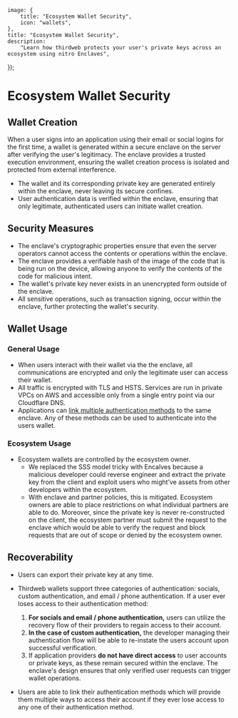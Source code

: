 
	image: {
		title: "Ecosystem Wallet Security",
		icon: "wallets",
	},
	title: "Ecosystem Wallet Security",
	description:
		"Learn how thirdweb protects your user's private keys across an ecosystem using nitro Enclaves",
});

# Ecosystem Wallet Security

## Wallet Creation

When a user signs into an application using their email or social logins for the first time, a wallet is generated within a secure enclave on the server after verifying the user's legitimacy. The enclave provides a trusted execution environment, ensuring the wallet creation process is isolated and protected from external interference.

- The wallet and its corresponding private key are generated entirely within the enclave, never leaving its secure confines.
- User authentication data is verified within the enclave, ensuring that only legitimate, authenticated users can initiate wallet creation.

## Security Measures

- The enclave's cryptographic properties ensure that even the server operators cannot access the contents or operations within the enclave.
- The enclave provides a verifiable hash of the image of the code that is being run on the device, allowing anyone to verify the contents of the code for malicious intent.
- The wallet's private key never exists in an unencrypted form outside of the enclave.
- All sensitive operations, such as transaction signing, occur within the enclave, further protecting the wallet's security.

## Wallet Usage

### General Usage

- When users interact with their wallet via the the enclave, all communications are encrypted and only the legitimate user can access their wallet.
- All traffic is encrypted with TLS and HSTS. Services are run in private VPCs on AWS and accessible only from a single entry point via our Cloudflare DNS.
- Applications can [link multiple authentication methods](/link-multiple-profiles) to the same enclave. Any of these methods can be used to authenticate into the users wallet.

### Ecosystem Usage

- Ecosystem wallets are controlled by the ecosystem owner.
  - We replaced the SSS model tricky with Encalves because a malicious developer could reverse engineer and extract the private key from the client and exploit users who might’ve assets from other developers within the ecosystem.
  - With enclave and partner policies, this is mitigated. Ecosystem owners are able to place restrictions on what individual partners are able to do. Moreover, since the private key is never re-constructed on the client, the ecosystem partner must submit the request to the enclave which would be able to verify the request and block requests that are out of scope or denied by the ecosystem owner.

## Recoverability

- Users can export their private key at any time.
- Thirdweb wallets support three categories of authentication: socials, custom authentication, and email / phone authentication. If a user ever loses access to their authentication method:

  1.  **For socials and email / phone authentication,** users can utilize the recovery flow of their providers to regain access to their account.
  2.  **In the case of custom authentication,** the developer managing their authentication flow will be able to re-instate the users account upon successful verification.
  3.  If application providers **do not have direct access** to user accounts or private keys, as these remain secured within the enclave. The enclave's design ensures that only verified user requests can trigger wallet operations.

- Users are able to link their authentication methods which will provide them multiple ways to access their account if they ever lose access to any one of their authentication method.
